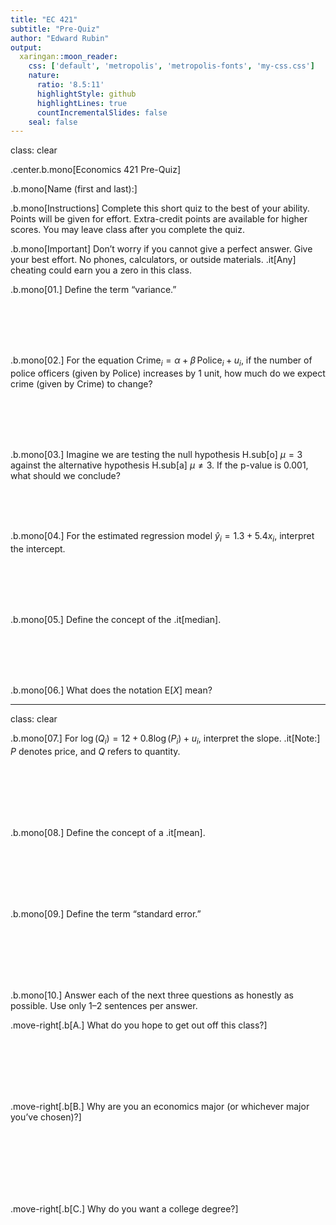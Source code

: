 ```yaml
---
title: "EC 421"
subtitle: "Pre-Quiz"
author: "Edward Rubin"
output:
  xaringan::moon_reader:
    css: ['default', 'metropolis', 'metropolis-fonts', 'my-css.css']
    nature:
      ratio: '8.5:11'
      highlightStyle: github
      highlightLines: true
      countIncrementalSlides: false
    seal: false
---
```

class: clear

.center.b.mono[Economics 421 Pre-Quiz]

.b.mono[Name (first and last):]

.b.mono[Instructions] Complete this short quiz to the best of your ability. Points will be given for effort. Extra-credit points are available for higher scores. You may leave class after you complete the quiz.

.b.mono[Important] Don't worry if you cannot give a perfect answer. Give your best effort. No phones, calculators, or outside materials. .it[Any] cheating could earn you a zero in this class.

.b.mono[01\.] Define the term "variance."

<br><br><br><br>

.b.mono[02\.] For the equation $\text{Crime}_{i} = \alpha + \beta \, \text{Police}_{i} + u_i$, if the number of police officers (given by $\text{Police}$) increases by 1 unit, how much do we expect crime (given by $\text{Crime}$) to change?

<br><br><br><br>

.b.mono[03\.] Imagine we are testing the null hypothesis H.sub[o] $\mu = 3$ against the alternative hypothesis H.sub[a] $\mu \neq 3$. If the p-value is 0.001, what should we conclude?

<br><br><br>

.b.mono[04\.] For the estimated regression model $\hat{y}_{i} = 1.3 + 5.4 x_{i}$, interpret the intercept.

<br><br><br><br>

.b.mono[05\.] Define the concept of the .it[median].

<br><br><br><br>

.b.mono[06\.] What does the notation $\mathop{E}\left[ X \right]$ mean?

---
class: clear

.b.mono[07\.] For $\log\left(Q_i\right) = 12 + 0.8 \log \left( P_i \right) + u_i$, interpret the slope. .it[Note:] $P$ denotes price, and $Q$ refers to quantity.

<br><br><br><br><br>

.b.mono[08\.] Define the concept of a .it[mean].

<br><br><br><br><br>

.b.mono[09\.] Define the term "standard error."

<br><br><br><br><br>

.b.mono[10\.] Answer each of the next three questions as honestly as possible. Use only 1–2 sentences per answer.

.move-right[.b[A.] What do you hope to get out off this class?]

<br><br><br><br><br>

.move-right[.b[B.] Why are you an economics major (or whichever major you've chosen)?]

<br><br><br><br><br><br>

.move-right[.b[C.] Why do you want a college degree?]
